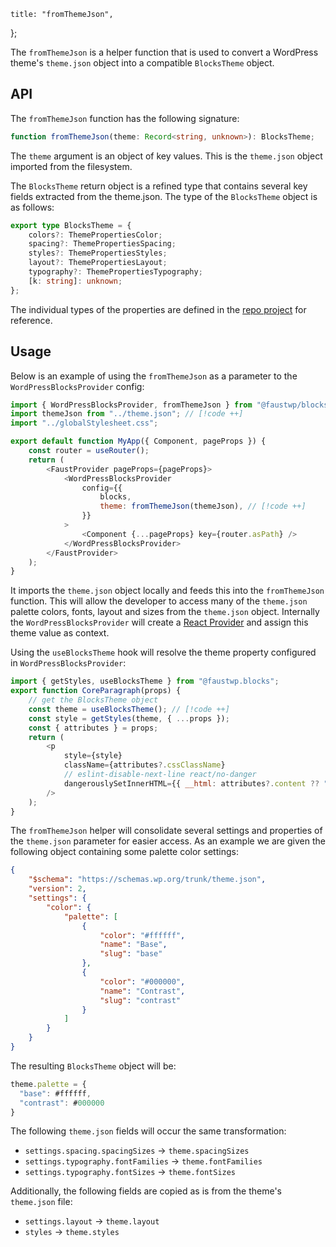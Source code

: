 	title: "fromThemeJson",
};

The `fromThemeJson` is a helper function that is used to convert a WordPress theme's `theme.json` object into a compatible `BlocksTheme` object.

## API

The `fromThemeJson` function has the following signature:

```ts
function fromThemeJson(theme: Record<string, unknown>): BlocksTheme;
```

The `theme` argument is an object of key values. This is the `theme.json` object imported from the filesystem.

The `BlocksTheme` return object is a refined type that contains several key fields extracted from the theme.json. The type of the `BlocksTheme` object is as follows:

```ts
export type BlocksTheme = {
	colors?: ThemePropertiesColor;
	spacing?: ThemePropertiesSpacing;
	styles?: ThemePropertiesStyles;
	layout?: ThemePropertiesLayout;
	typography?: ThemePropertiesTypography;
	[k: string]: unknown;
};
```

The individual types of the properties are defined in the [repo project](https://github.com/wpengine/faustjs/tree/canary/packages/blocks/src/types) for reference.

## Usage

Below is an example of using the `fromThemeJson` as a parameter to the `WordPressBlocksProvider` config:

```js
import { WordPressBlocksProvider, fromThemeJson } from "@faustwp/blocks"; // [!code ++]
import themeJson from "../theme.json"; // [!code ++]
import "../globalStylesheet.css";

export default function MyApp({ Component, pageProps }) {
	const router = useRouter();
	return (
		<FaustProvider pageProps={pageProps}>
			<WordPressBlocksProvider
				config={{
					blocks,
					theme: fromThemeJson(themeJson), // [!code ++]
				}}
			>
				<Component {...pageProps} key={router.asPath} />
			</WordPressBlocksProvider>
		</FaustProvider>
	);
}
```

It imports the `theme.json` object locally and feeds this into the `fromThemeJson` function. This will allow the developer to access many of the `theme.json` palette colors, fonts, layout and sizes from the `theme.json` object. Internally the `WordPressBlocksProvider` will create a [React Provider](https://react.dev/learn/passing-data-deeply-with-context) and assign this theme value as context.

Using the `useBlocksTheme` hook will resolve the theme property configured in `WordPressBlocksProvider`:

```js
import { getStyles, useBlocksTheme } from "@faustwp.blocks";
export function CoreParagraph(props) {
	// get the BlocksTheme object
	const theme = useBlocksTheme(); // [!code ++]
	const style = getStyles(theme, { ...props });
	const { attributes } = props;
	return (
		<p
			style={style}
			className={attributes?.cssClassName}
			// eslint-disable-next-line react/no-danger
			dangerouslySetInnerHTML={{ __html: attributes?.content ?? "" }}
		/>
	);
}
```

The `fromThemeJson` helper will consolidate several settings and properties of the `theme.json` parameter for easier access. As an example we are given the following object containing some palette color settings:

```json
{
	"$schema": "https://schemas.wp.org/trunk/theme.json",
	"version": 2,
	"settings": {
		"color": {
			"palette": [
				{
					"color": "#ffffff",
					"name": "Base",
					"slug": "base"
				},
				{
					"color": "#000000",
					"name": "Contrast",
					"slug": "contrast"
				}
			]
		}
	}
}
```

The resulting `BlocksTheme` object will be:

```js
theme.palette = {
  "base": #ffffff,
  "contrast": #000000
}
```

The following `theme.json` fields will occur the same transformation:

- `settings.spacing.spacingSizes` -> `theme.spacingSizes`
- `settings.typography.fontFamilies` -> `theme.fontFamilies`
- `settings.typography.fontSizes` -> `theme.fontSizes`

Additionally, the following fields are copied as is from the theme's `theme.json` file:

- `settings.layout` -> `theme.layout`
- `styles` -> `theme.styles`
